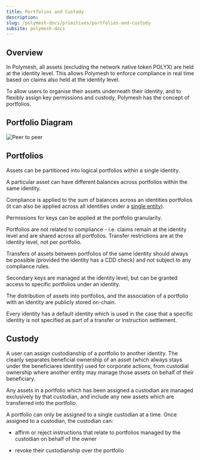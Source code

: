 ```yaml
---
title: Portfolios and Custody
description:
slug: /polymesh-docs/primitives/portfolios-and-custody
subsite: polymesh-docs
---
```


## Overview

In Polymesh, all assets (excluding the network native token POLYX) are held at the identity level. This allows Polymesh to enforce compliance in real time based on claims also held at the identity level.

To allow users to organise their assets underneath their identity, and to flexibly assign key permissions and custody, Polymesh has the concept of portfolios.

## Portfolio Diagram

![Peer to peer](../images/custody.png)

## Portfolios

Assets can be partitioned into logical portfolios within a single identity.

A particular asset can have different balances across portfolios within the same identity.

Compliance is applied to the sum of balances across an identities portfolios (it can also be applied across all identities under a [single entity](./confidential_identity)).

Permissions for keys can be applied at the portfolio granularity.

Portfolios are not related to compliance - i.e. claims remain at the identity level and are shared across all portfolios. Transfer restrictions are at the identity level, not per portfolio.

Transfers of assets between portfolios of the same identity should always be possible (provided the identity has a CDD check) and not subject to any compliance rules.

Secondary keys are managed at the identity level, but can be granted access to specific portfolios under an identity.

The distribution of assets into portfolios, and the association of a portfolio with an identity are publicly stored on-chain.

Every identity has a default identity which is used in the case that a specific identity is not specified as part of a transfer or instruction settlement.

## Custody

A user can assign custodianship of a portfolio to another identity. The cleanly separates beneficial ownership of an asset (which always stays under the beneficiares identity) used for corporate actions, from custodial ownership where another entity may manage those assets on behalf of their beneficiary.

Any assets in a portfolio which has been assigned a custodian are managed exclusively by that custodian, and include any new assets which are transferred into the portfolio.

A portfolio can only be assigned to a single custodian at a time. Once assigned to a custodian, the custodian can:  

- affirm or reject instructions that relate to portfolios managed by the custodian on behalf of the owner

- revoke their custodianship over the portfolio